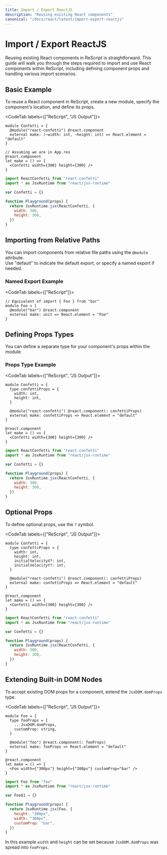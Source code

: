 ```yaml
---
title: Import / Export ReactJS
description: "Reusing existing React components"
canonical: "/docs/react/latest/import-export-reactjs"
---
```


# Import / Export ReactJS

Reusing existing React components in ReScript is straightforward.
This guide will walk you through the steps required to import and use React components within ReScript,
including defining component props and handling various import scenarios.

## Basic Example

To reuse a React component in ReScript, create a new module, specify the component's location, and define its props.

<CodeTab labels={["ReScript", "JS Output"]}>

```res example
module Confetti = {
  @module("react-confetti") @react.component
  external make: (~width: int, ~height: int) => React.element = "default"
}

// Assuming we are in App.res
@react.component
let make = () => {
  <Confetti width={300} height={300} />
}
```

```js
import ReactConfetti from "react-confetti"
import * as JsxRuntime from "react/jsx-runtime"

var Confetti = {}

function Playground(props) {
  return JsxRuntime.jsx(ReactConfetti, {
    width: 300,
    height: 300,
  })
}
```

</CodeTab>

## Importing from Relative Paths

You can import components from relative file paths using the `@module` attribute.  
Use "default" to indicate the default export, or specify a named export if needed.

### Named Export Example

<CodeTab labels={["ReScript"]}>

```res example
// Equivalent of import { Foo } from "bar"
module Foo = {
  @module("bar") @react.component
  external make: unit => React.element = "Foo"
}
```

</CodeTab>

## Defining Props Types

You can define a separate type for your component's props within the module.

### Props Type Example

<CodeTab labels={["ReScript", "JS Output"]}>

```res example
module Confetti = {
  type confettiProps = {
    width: int,
    height: int,
  }

  @module("react-confetti") @react.component(: confettiProps)
  external make: confettiProps => React.element = "default"
}

@react.component
let make = () => {
  <Confetti width={300} height={300} />
}
```

```js
import ReactConfetti from "react-confetti"
import * as JsxRuntime from "react/jsx-runtime"

var Confetti = {}

function Playground(props) {
  return JsxRuntime.jsx(ReactConfetti, {
    width: 300,
    height: 300,
  })
}
```

</CodeTab>

## Optional Props

To define optional props, use the `?` symbol.

<CodeTab labels={["ReScript", "JS Output"]}>

```res example
module Confetti = {
  type confettiProps = {
    width: int,
    height: int,
    initialVelocityX?: int,
    initialVelocityY?: int,
  }

  @module("react-confetti") @react.component(: confettiProps)
  external make: confettiProps => React.element = "default"
}

@react.component
let make = () => {
  <Confetti width={300} height={300} />
}
```

```js
import ReactConfetti from "react-confetti"
import * as JsxRuntime from "react/jsx-runtime"

var Confetti = {}

function Playground(props) {
  return JsxRuntime.jsx(ReactConfetti, {
    width: 300,
    height: 300,
  })
}
```

</CodeTab>

## Extending Built-in DOM Nodes

To accept existing DOM props for a component, extend the `JsxDOM.domProps` type.

<CodeTab labels={["ReScript", "JS Output"]}>

```res example
module Foo = {
  type fooProps = {
    ...JsxDOM.domProps,
    customProp: string,
  }

  @module("foo") @react.component(: fooProps)
  external make: fooProps => React.element = "default"
}

@react.component
let make = () => {
  <Foo width={"300px"} height={"300px"} customProp="bar" />
}
```

```js
import Foo from "foo"
import * as JsxRuntime from "react/jsx-runtime"

var Foo$1 = {}

function Playground(props) {
  return JsxRuntime.jsx(Foo, {
    height: "300px",
    width: "300px",
    customProp: "bar",
  })
}
```

</CodeTab>

In this example `width` and `height` can be set because `JsxDOM.domProps` was spread into `fooProps`.
